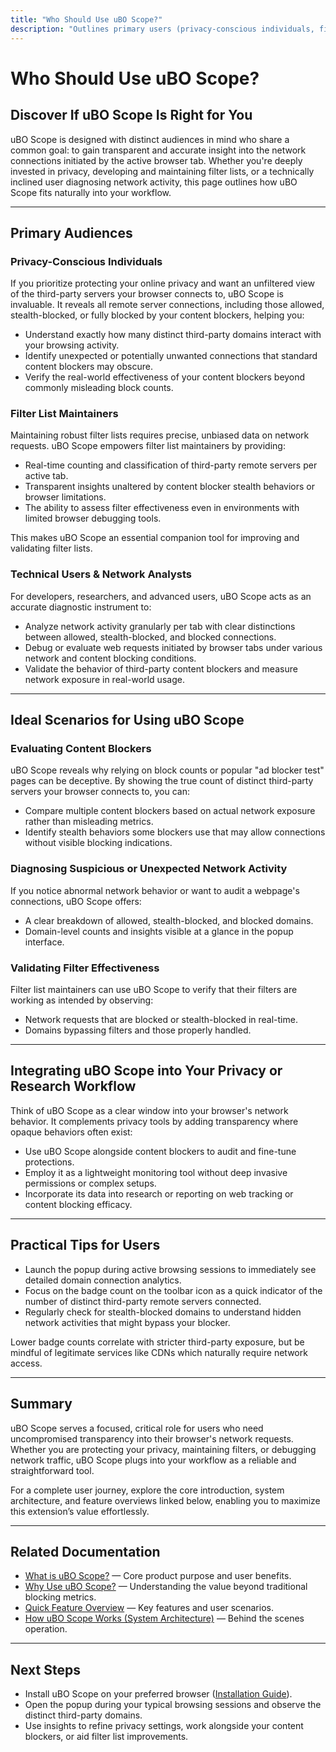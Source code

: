 ```yaml
---
title: "Who Should Use uBO Scope?"
description: "Outlines primary users (privacy-conscious individuals, filter list maintainers, technical users), ideal scenarios (evaluating content blockers, diagnosing network activity, validating filter effectiveness), and how uBO Scope can fit into broader privacy or research workflows."
---
```


# Who Should Use uBO Scope?

## Discover If uBO Scope Is Right for You

uBO Scope is designed with distinct audiences in mind who share a common goal: to gain transparent and accurate insight into the network connections initiated by the active browser tab. Whether you're deeply invested in privacy, developing and maintaining filter lists, or a technically inclined user diagnosing network activity, this page outlines how uBO Scope fits naturally into your workflow.

---

## Primary Audiences

### Privacy-Conscious Individuals

If you prioritize protecting your online privacy and want an unfiltered view of the third-party servers your browser connects to, uBO Scope is invaluable. It reveals all remote server connections, including those allowed, stealth-blocked, or fully blocked by your content blockers, helping you:

- Understand exactly how many distinct third-party domains interact with your browsing activity.
- Identify unexpected or potentially unwanted connections that standard content blockers may obscure.
- Verify the real-world effectiveness of your content blockers beyond commonly misleading block counts.

### Filter List Maintainers

Maintaining robust filter lists requires precise, unbiased data on network requests. uBO Scope empowers filter list maintainers by providing:

- Real-time counting and classification of third-party remote servers per active tab.
- Transparent insights unaltered by content blocker stealth behaviors or browser limitations.
- The ability to assess filter effectiveness even in environments with limited browser debugging tools.

This makes uBO Scope an essential companion tool for improving and validating filter lists.

### Technical Users & Network Analysts

For developers, researchers, and advanced users, uBO Scope acts as an accurate diagnostic instrument to:

- Analyze network activity granularly per tab with clear distinctions between allowed, stealth-blocked, and blocked connections.
- Debug or evaluate web requests initiated by browser tabs under various network and content blocking conditions.
- Validate the behavior of third-party content blockers and measure network exposure in real-world usage.

---

## Ideal Scenarios for Using uBO Scope

### Evaluating Content Blockers

uBO Scope reveals why relying on block counts or popular "ad blocker test" pages can be deceptive. By showing the true count of distinct third-party servers your browser connects to, you can:

- Compare multiple content blockers based on actual network exposure rather than misleading metrics.
- Identify stealth behaviors some blockers use that may allow connections without visible blocking indications.

### Diagnosing Suspicious or Unexpected Network Activity

If you notice abnormal network behavior or want to audit a webpage's connections, uBO Scope offers:

- A clear breakdown of allowed, stealth-blocked, and blocked domains.
- Domain-level counts and insights visible at a glance in the popup interface.

### Validating Filter Effectiveness

Filter list maintainers can use uBO Scope to verify that their filters are working as intended by observing:

- Network requests that are blocked or stealth-blocked in real-time.
- Domains bypassing filters and those properly handled.

---

## Integrating uBO Scope into Your Privacy or Research Workflow

Think of uBO Scope as a clear window into your browser's network behavior. It complements privacy tools by adding transparency where opaque behaviors often exist:

- Use uBO Scope alongside content blockers to audit and fine-tune protections.
- Employ it as a lightweight monitoring tool without deep invasive permissions or complex setups.
- Incorporate its data into research or reporting on web tracking or content blocking efficacy.

---

## Practical Tips for Users

- Launch the popup during active browsing sessions to immediately see detailed domain connection analytics.
- Focus on the badge count on the toolbar icon as a quick indicator of the number of distinct third-party remote servers connected.
- Regularly check for stealth-blocked domains to understand hidden network activities that might bypass your blocker.

<Tip>
Lower badge counts correlate with stricter third-party exposure, but be mindful of legitimate services like CDNs which naturally require network access.
</Tip>

---

## Summary

uBO Scope serves a focused, critical role for users who need uncompromised transparency into their browser's network requests. Whether you are protecting your privacy, maintaining filters, or debugging network traffic, uBO Scope plugs into your workflow as a reliable and straightforward tool.

For a complete user journey, explore the core introduction, system architecture, and feature overviews linked below, enabling you to maximize this extension’s value effortlessly.

---

## Related Documentation

- [What is uBO Scope?](/overview/introduction-value/product-intro) — Core product purpose and user benefits.
- [Why Use uBO Scope?](/overview/introduction-value/value-proposition) — Understanding the value beyond traditional blocking metrics.
- [Quick Feature Overview](/overview/feature-usecases/feature-overview) — Key features and user scenarios.
- [How uBO Scope Works (System Architecture)](/overview/architecture-concepts/system-architecture) — Behind the scenes operation.

---

## Next Steps

- Install uBO Scope on your preferred browser ([Installation Guide](/getting-started/setup-installation/installation-multiplatform)).
- Open the popup during your typical browsing sessions and observe the distinct third-party domains.
- Use insights to refine privacy settings, work alongside your content blockers, or aid filter list improvements.



